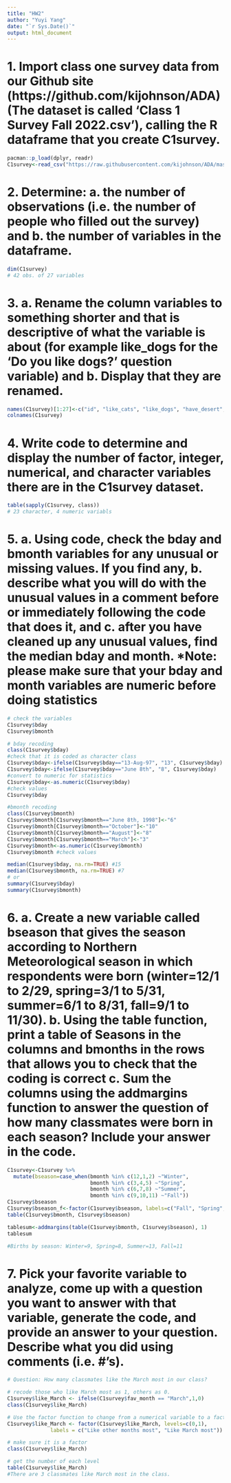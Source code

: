 ```yaml
---
title: "HW2"
author: "Yuyi Yang"
date: "`r Sys.Date()`"
output: html_document
---
```


# 1. Import class one survey data from our Github site (https://github.com/kijohnson/ADA) (The dataset is called ‘Class 1 Survey Fall 2022.csv’), calling the R dataframe that you create C1survey.
```r
pacman::p_load(dplyr, readr)
C1survey<-read_csv("https://raw.githubusercontent.com/kijohnson/ADA/master/Class%201%20Survey%20Fall%202022.csv")
```
# 2. Determine: a. the number of observations (i.e. the number of people who filled out the survey) and b. the number of variables in the dataframe.
```r
dim(C1survey)
# 42 obs. of 27 variables
```
# 3. a. Rename the column variables to something shorter and that is descriptive of what the variable is about (for example like_dogs for the ‘Do you like dogs?’ question variable) and b. Display that they are renamed.
```r
names(C1survey)[1:27]<-c("id", "like_cats", "like_dogs", "have_desert", "slogan", "fav_day", "larkORowl", "fav_food", "fav_drink", "fav_season", "fav_month", "hobby", "program", "specialization", "stat_software", "R_exp", "coding_comfort", "coding_length", "top_three","public_health_interest", "fav_num", "bday", "bmonth", "country", "state", "city", "highest_educ_level")
colnames(C1survey)
```
# 4. Write code to determine and display the number of factor, integer, numerical, and character variables there are in the C1survey dataset.
```r
table(sapply(C1survey, class))
# 23 character, 4 numeric variabls
```
# 5. a. Using code, check the bday and bmonth variables for any unusual or missing values. If you find any, b. describe what you will do with the unusual values in a comment before or immediately following the code that does it, and c. after you have cleaned up any unusual values, find the median bday and month. *Note: please make sure that your bday and month variables are numeric before doing statistics
```r
# check the variables
C1survey$bday
C1survey$bmonth

# bday recoding
class(C1survey$bday) 
#check that it is coded as character class
C1survey$bday<-ifelse(C1survey$bday=="13-Aug-97", "13", C1survey$bday)
C1survey$bday<-ifelse(C1survey$bday=="June 8th", "8", C1survey$bday)
#convert to numeric for statistics
C1survey$bday<-as.numeric(C1survey$bday)
#check values 
C1survey$bday

#bmonth recoding
class(C1survey$bmonth)
C1survey$bmonth[C1survey$bmonth=="June 8th, 1998"]<-"6"
C1survey$bmonth[C1survey$bmonth=="October"]<-"10"
C1survey$bmonth[C1survey$bmonth=="August"]<-"8"
C1survey$bmonth[C1survey$bmonth=="March"]<-"3"
C1survey$bmonth<-as.numeric(C1survey$bmonth)
C1survey$bmonth #check values 

median(C1survey$bday, na.rm=TRUE) #15
median(C1survey$bmonth, na.rm=TRUE) #7
# or
summary(C1survey$bday)
summary(C1survey$bmonth)
```
# 6. a. Create a new variable called bseason that gives the season according to Northern Meteorological season in which respondents were born (winter=12/1 to 2/29, spring=3/1 to 5/31, summer=6/1 to 8/31, fall=9/1 to 11/30). b. Using the table function, print a table of Seasons in the columns and bmonths in the rows that allows you to check that the coding is correct c. Sum the columns using the addmargins function to answer the question of how many classmates were born in each season? Include your answer in the code.
```r
C1survey<-C1survey %>%
  mutate(bseason=case_when(bmonth %in% c(12,1,2) ~"Winter",
                           bmonth %in% c(3,4,5) ~"Spring",
                           bmonth %in% c(6,7,8) ~"Summer",
                           bmonth %in% c(9,10,11) ~"Fall"))
C1survey$bseason
C1survey$bseason_f<-factor(C1survey$bseason, labels=c("Fall", "Spring", "Summer", "Winter"))
table(C1survey$bmonth, C1survey$bseason)

tablesum<-addmargins(table(C1survey$bmonth, C1survey$bseason), 1)
tablesum

#Births by season: Winter=9, Spring=8, Summer=13, Fall=11
```
# 7. Pick your favorite variable to analyze, come up with a question you want to answer with that variable, generate the code, and provide an answer to your question. Describe what you did using comments (i.e. #’s).
```r
# Question: How many classmates like the March most in our class?

# recode those who like March most as 1, others as 0.
C1survey$like_March <- ifelse(C1survey$fav_month == "March",1,0)
class(C1survey$like_March)

# Use the factor function to change from a numerical variable to a factor variable and label levels
C1survey$like_March <- factor(C1survey$like_March, levels=c(0,1), 
              labels = c("Like other months most", "Like March most")) 

# make sure it is a factor
class(C1survey$like_March)

# get the number of each level
table(C1survey$like_March)
#There are 3 classmates like March most in the class.
```

